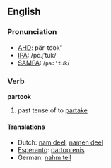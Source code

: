 ==English==
===Pronunciation===
*[[w:AHD|AHD]]: pär-to͝ok'
*[[w:IPA|IPA]]: /pɑɻ'tuk/
*[[w:SAMPA|SAMPA]]: /<tt>pa:'tuk</tt>/

===Verb===
'''partook'''

# past tense of to [[partake]]

====Translations====
*Dutch: [[nam deel]], [[namen deel]]
*[[Esperanto]]: [[partoprenis]]
*German: [[nahm teil]]